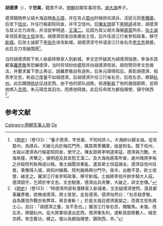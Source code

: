 '''胡德濟'''（{{bd|?||?||}}），字'''世美'''，籍貫不详，[[明朝|明朝]]初期军事将领。[[胡大海|胡大海]]养子。

德濟跟随养父胡大海追随[[朱元璋|朱元璋]]，并在攻占[[婺州|婺州]]时候担任誘兵，活捉元将[[季彌章|季彌章]]。后攻下[[信州|信州]]，升任行樞密院同僉，并守卫信州。后[[陳友諒|陳友諒]]部下[[李明道|李明道]]进攻，胡德濟与其父合力进攻，并活捉李明道、[[王漢二|王漢二]]。后因为其父胡大海被[[蒋英_(元朝)|蔣英]]所杀，[[张士诚|张士诚]]率领其弟[[张士信|张士信]]进攻。胡德濟则发动夜袭张士信，后升任浙江行省參知政事，移守[[新登縣|新城]]。后张士诚部下[[李伯升|李伯升]]进攻新城，胡德濟坚守并请浙江行省右丞[[李文忠_(明朝)|李文忠]]救援，此后合力攻破围困<ref>《[[明史|明史]]》（卷133）：“養子德濟，字世美，不知何許人。大海帥以歸太祖。從攻婺州，為誘兵，大破元兵於梅花門外，擒其將季彌章，由是知名。既下信州，太祖以德濟為行樞密院同僉，使守之。陳友諒將李明道來寇，德濟與力戰。大海來援，夾擊之，擒明道及其宣慰王漢二。及大海為蔣英所害，處州降將李祐之亦殺院判耿再成以叛。張士誠聞浙東亂，遣其弟士信寇諸全。德濟自信州往救，乘懈得入城，與知州欒鳳、院判謝再興分門守。夜半，出敵不意，砍士信營，破走之。擢浙江行省參知政事，移守新城。士誠將李伯升帥步騎大入寇。德濟固守，乞師於李文忠。文忠馳救，德濟出兵夾擊，大破之，詳文忠傳。”</ref>。

当时胡德濟部下有人偷偷转移家人到新城，李文忠怀疑其为胡德濟指使。李诛杀其都事[[羅彥敬|羅彥敬]]來恐嚇德濟，当时将领纷纷盛怒并向胡德濟告狀。胡则赞同李文忠做法，并要求属下禁止再议，說羅彥敬自有過失。后朱元璋得知后，表彰胡德濟、指责李文忠，称自己度量不如胡德濟。后胡德濟升任江行省右丞，后改左丞，移鎮[[杭州|杭州]]。此后跟随[[徐达|徐达]]征战定西，由于他的部队战敗，徐達[[斬殺|斬殺]]了他的幾個部將，並把他绑入[[京师|京师]]。朱元璋念其旧功，而將他释放。此后任命其为都指揮使，镇守陕西<ref>《[[明史|明史]]》（卷133）：“時德濟所部有潛移家入新城者，文忠疑德濟使然。誅其都事羅彥敬，欲微戒德濟。將士皆怒，走告德濟。德濟怡然曰：「右丞殺彥敬，自為廣信作戰衣有弊耳，再言者斬！」於是太祖召德濟褒諭之，而責文忠失將士心。且曰：「胡德濟之量，汝不及也。」擢浙江行省右丞，賜駿馬。未幾，改左丞，移鎮杭州。從大將軍徐達出定西。德濟軍失利，達斬其部將數人，械至京師。帝念舊功，釋之。復以為都指揮使，鎮陝西，卒。”</ref>。

==参考文献==
{{wikisource|明史/卷133}}
<div class="references-small">
<references></references>
</div>

[[Category:明朝军事人物|Category:明朝军事人物]]
[[Category:胡姓|De]]